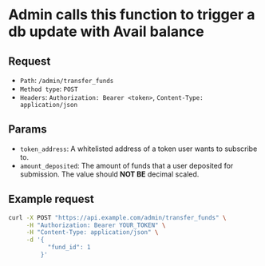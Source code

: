 
# Admin calls this function to trigger a db update with Avail balance

## Request

- `Path`: `/admin/transfer_funds`
- `Method type`: `POST`
- `Headers`: `Authorization: Bearer <token>`, `Content-Type: application/json`

## Params

- `token_address`: A whitelisted address of a token user wants to subscribe to.
- `amount_deposited`: The amount of funds that a user deposited for submission. The value should **NOT BE** decimal scaled.

## Example request

```bash
curl -X POST "https://api.example.com/admin/transfer_funds" \
     -H "Authorization: Bearer YOUR_TOKEN" \
     -H "Content-Type: application/json" \
     -d '{
           "fund_id": 1
         }'
```